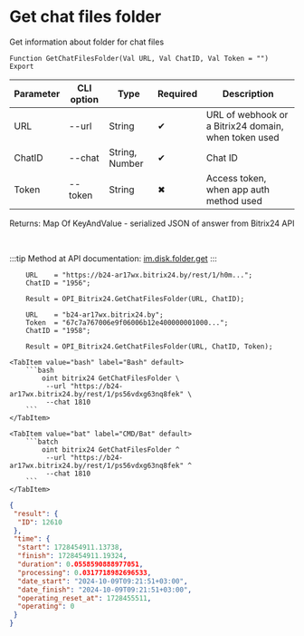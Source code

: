﻿---
sidebar_position: 20
---


# Get chat files folder
 Get information about folder for chat files



`Function GetChatFilesFolder(Val URL, Val ChatID, Val Token = "") Export`

  | Parameter | CLI option | Type | Required | Description |
  |-|-|-|-|-|
  | URL | --url | String | &#x2714; | URL of webhook or a Bitrix24 domain, when token used |
  | ChatID | --chat | String, Number | &#x2714; | Chat ID |
  | Token | --token | String | &#x2716; | Access token, when app auth method used |

  
  Returns:  Map Of KeyAndValue - serialized JSON of answer from Bitrix24 API

<br/>

:::tip
Method at API documentation: [im.disk.folder.get](https://dev.1c-bitrix.ru/learning/course/index.php?COURSE_ID=93&LESSON_ID=11483)
:::
<br/>



```bsl title="1C:Enterprise/OneScript code example"
    URL    = "https://b24-ar17wx.bitrix24.by/rest/1/h0m...";
    ChatID = "1956";

    Result = OPI_Bitrix24.GetChatFilesFolder(URL, ChatID);

    URL    = "b24-ar17wx.bitrix24.by";
    Token  = "67c7a767006e9f06006b12e400000001000...";
    ChatID = "1958";

    Result = OPI_Bitrix24.GetChatFilesFolder(URL, ChatID, Token);
```
 

 <Tabs>
  
    <TabItem value="bash" label="Bash" default>
        ```bash
            oint bitrix24 GetChatFilesFolder \
             --url "https://b24-ar17wx.bitrix24.by/rest/1/ps56vdxg63nq8fek" \
             --chat 1810
        ```
    </TabItem>
  
    <TabItem value="bat" label="CMD/Bat" default>
        ```batch
            oint bitrix24 GetChatFilesFolder ^
             --url "https://b24-ar17wx.bitrix24.by/rest/1/ps56vdxg63nq8fek" ^
             --chat 1810
        ```
    </TabItem>
</Tabs>


```json title="Result"
{
 "result": {
  "ID": 12610
 },
 "time": {
  "start": 1728454911.13738,
  "finish": 1728454911.19324,
  "duration": 0.0558590888977051,
  "processing": 0.0317718982696533,
  "date_start": "2024-10-09T09:21:51+03:00",
  "date_finish": "2024-10-09T09:21:51+03:00",
  "operating_reset_at": 1728455511,
  "operating": 0
 }
}
```
